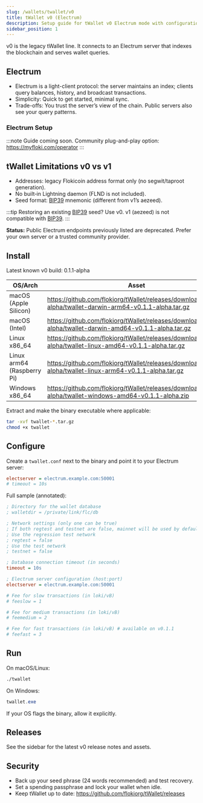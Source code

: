```yaml
---
slug: /wallets/twallet/v0
title: tWallet v0 (Electrum)
description: Setup guide for tWallet v0 Electrum mode with configuration samples, limitations, and release downloads.
sidebar_position: 1
---
```


v0 is the legacy tWallet line. It connects to an Electrum server that indexes the blockchain and serves wallet queries.

## Electrum
- Electrum is a light-client protocol: the server maintains an index; clients query balances, history, and broadcast transactions.
- Simplicity: Quick to get started, minimal sync.
- Trade-offs: You trust the server’s view of the chain. Public servers also see your query patterns.

### Electrum Setup
:::note
Guide coming soon. Community plug-and-play option: https://myfloki.com/operator
:::

## tWallet Limitations v0 vs v1

- Addresses: legacy Flokicoin address format only (no segwit/taproot generation).
- No built‑in Lightning daemon (FLND is not included).
- Seed format: [BIP39](https://bips.dev/39/) mnemonic (different from v1’s aezeed).

:::tip
Restoring an existing [BIP39](https://bips.dev/39/) seed? Use v0. v1 (aezeed) is not compatible with [BIP39](https://bips.dev/39/).
:::

**Status:** Public Electrum endpoints previously listed are deprecated. Prefer your own server or a trusted community provider.

## Install

Latest known v0 build: 0.1.1-alpha

| OS/Arch | Asset |
| --- | --- |
| macOS (Apple Silicon) | https://github.com/flokiorg/tWallet/releases/download/v0.1.1-alpha/twallet-darwin-arm64-v0.1.1-alpha.tar.gz |
| macOS (Intel) | https://github.com/flokiorg/tWallet/releases/download/v0.1.1-alpha/twallet-darwin-amd64-v0.1.1-alpha.tar.gz |
| Linux x86_64 | https://github.com/flokiorg/tWallet/releases/download/v0.1.1-alpha/twallet-linux-amd64-v0.1.1-alpha.tar.gz |
| Linux arm64 (Raspberry Pi) | https://github.com/flokiorg/tWallet/releases/download/v0.1.1-alpha/twallet-linux-arm64-v0.1.1-alpha.tar.gz |
| Windows x86_64 | https://github.com/flokiorg/tWallet/releases/download/v0.1.1-alpha/twallet-windows-amd64-v0.1.1-alpha.zip |

Extract and make the binary executable where applicable:

```bash
tar -xvf twallet-*.tar.gz
chmod +x twallet
```

## Configure

Create a `twallet.conf` next to the binary and point it to your Electrum server:

```ini title="twallet.conf (v0 minimal)"
electserver = electrum.example.com:50001
# timeout = 10s
```

Full sample (annotated):

```ini title="Full sample (v0)"
; Directory for the wallet database
; walletdir = /private/link/flc/db

; Network settings (only one can be true)
; If both regtest and testnet are false, mainnet will be used by default.
; Use the regression test network
; regtest = false
; Use the test network
; testnet = false

; Database connection timeout (in seconds)
timeout = 10s

; Electrum server configuration (host:port)
electserver = electrum.example.com:50001

# Fee for slow transactions (in loki/vB)
# feeslow = 1

# Fee for medium transactions (in loki/vB)
# feemedium = 2

# Fee for fast transactions (in loki/vB) # available on v0.1.1
# feefast = 3
```

## Run

On macOS/Linux:

```bash
./twallet
```

On Windows:

```powershell
twallet.exe
```

If your OS flags the binary, allow it explicitly.

## Releases

See the sidebar for the latest v0 release notes and assets.

## Security
- Back up your seed phrase (24 words recommended) and test recovery.
- Set a spending passphrase and lock your wallet when idle.
- Keep tWallet up to date: https://github.com/flokiorg/tWallet/releases
